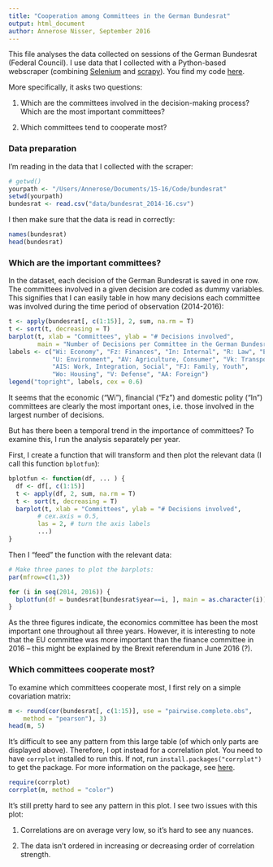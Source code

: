 ```yaml
---
title: "Cooperation among Committees in the German Bundesrat"
output: html_document
author: Annerose Nisser, September 2016
---
```


This file analyses the data collected on sessions of the German Bundesrat (Federal Council). I use data that I collected with a Python-based webscraper (combining [Selenium](http://selenium-python.readthedocs.io) and [scrapy](https://scrapy.org)).  You find my code [here](https://github.com/annerosenisser/bundesrat/tree/master/bundesrat).

More specifically, it asks two questions: 

1. Which are the committees involved in the decision-making process? Which are the most important committees? 

2. Which committees tend to cooperate most? 


### Data preparation
I'm reading in the data that I collected with the scraper: 


```r
# getwd()
yourpath <- "/Users/Annerose/Documents/15-16/Code/bundesrat"
setwd(yourpath)
bundesrat <- read.csv("data/bundesrat_2014-16.csv")
```

I then make sure that the data is read in correctly: 

```r
names(bundesrat)
head(bundesrat)
```


### Which are the important committees?
In the dataset, each decision of the German Bundesrat is saved in one row. The committees involved in a given decision are coded as dummy variables. This signifies that I can easily table in how many decisions each committee was involved during the time period of observation (2014-2016):

```r
t <- apply(bundesrat[, c(1:15)], 2, sum, na.rm = T)
t <- sort(t, decreasing = T)
barplot(t, xlab = "Committees", ylab = "# Decisions involved", 
        main = "Number of Decisions per Committee in the German Bundesrat")
labels <- c("Wi: Economy", "Fz: Finances", "In: Internal", "R: Law", "EU: EU affairs", 
            "U: Environment", "AV: Agriculture, Consumer", "Vk: Transport", "G: Health", "K: Culture",
            "AIS: Work, Integration, Social", "FJ: Family, Youth",
            "Wo: Housing", "V: Defense", "AA: Foreign")
legend("topright", labels, cex = 0.6)
```


It seems that the economic ("Wi"), financial ("Fz") and domestic polity ("In") committees are clearly the most important ones, i.e. those involved in the largest number of decisions. 

But has there been a temporal trend in the importance of committees? To examine this, I run the analysis separately per year. 

First, I create a function that will transform and then plot the relevant data (I call this function `bplotfun`):

```r
bplotfun <- function(df, ... ) {
  df <- df[, c(1:15)]
  t <- apply(df, 2, sum, na.rm = T)
  t <- sort(t, decreasing = T)
  barplot(t, xlab = "Committees", ylab = "# Decisions involved", 
        # cex.axis = 0.5, 
        las = 2, # turn the axis labels
        ...)
}
```

Then I "feed" the function with the relevant data: 

```r
# Make three panes to plot the barplots: 
par(mfrow=c(1,3))

for (i in seq(2014, 2016)) {
  bplotfun(df = bundesrat[bundesrat$year==i, ], main = as.character(i))
}
```

As the three figures indicate, the economics committee has been the most important one throughout all three years. However, it is interesting to note that the EU committee was more important than the finance committee in 2016 -- this might be explained by the Brexit referendum in June 2016 (?). 

### Which committees cooperate most? 

To examine which committees cooperate most, I first rely on a simple covariation matrix: 

```r
m <- round(cor(bundesrat[, c(1:15)], use = "pairwise.complete.obs", 
    method = "pearson"), 3)
head(m, 5)
```

It's difficult to see any pattern from this large table (of which only parts are displayed above). Therefore, I opt instead for a correlation plot. You need to have `corrplot` installed to run this. If not, run `install.packages("corrplot")` to get the package. For more information on the package, see [here](http://www.sthda.com/english/wiki/visualize-correlation-matrix-using-correlogram).

```r
require(corrplot)
corrplot(m, method = "color")
```

It's still pretty hard to see any pattern in this plot. I see two issues with this plot: 

1. Correlations are on average very low, so it's hard to see any nuances.  

2. The data isn't ordered in increasing or decreasing order of correlation strength. 





